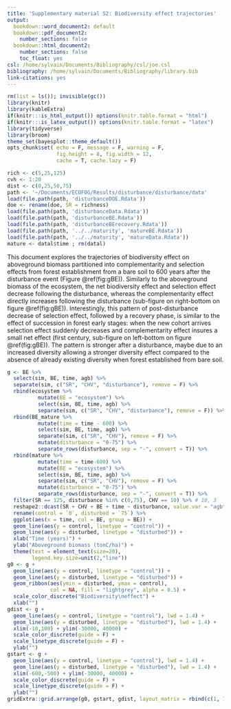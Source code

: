 ```yaml
---
title: 'Supplementary material S2: Biodiversity effect trajectories'
output:
  bookdown::word_document2: default
  bookdown::pdf_document2:
    number_sections: false
  bookdown::html_document2:
    number_sections: false
    toc_float: yes
csl: /home/sylvain/Documents/Bibliography/csl/joe.csl
bibliography: /home/sylvain/Documents/Bibliography/library.bib
link-citations: yes
---
```


```r
rm(list = ls()); invisible(gc())
library(knitr)
library(kableExtra)
if(knitr:::is_html_output()) options(knitr.table.format = "html") 
if(knitr:::is_latex_output()) options(knitr.table.format = "latex") 
library(tidyverse)
library(broom)
theme_set(bayesplot::theme_default())
opts_chunk$set( echo = F, message = F, warning = F, 
                fig.height = 8, fig.width = 12,
                cache = T, cache.lazy = F)
```

```r
rich <- c(5,25,125)
cvh <- 1:20
dist <- c(0,25,50,75)
path <- '~/Documents/ECOFOG/Results/disturbance/disturbance/data'
load(file.path(path, 'disturbanceDOE.Rdata'))
doe <- rename(doe, SR = richness)
load(file.path(path, 'disturbanceData.Rdata'))
load(file.path(path, 'disturbanceBE.Rdata'))
load(file.path(path, 'disturbanceBErecovery.Rdata'))
load(file.path(path, '../../maturity', 'matureBE.Rdata'))
load(file.path(path, '../../maturity', 'matureData.Rdata'))
mature <- datal$time ; rm(datal)
```

This document explores the trajectories of biodiversity effect on aboveground biomass partitioned into complementarity and selection effects from forest establishment from a bare soil to 600 years after the disturbance event (Figure \@ref(fig:gBE)). Similarly to the aboveground biomass of the ecosystem, the net biodiversity effect and selection effect decrease following the disturbance, whereas the complementarity effect directly increases following the disturbance (sub-figure on right-bottom on figure \@ref(fig:gBE)). Interestingly, this pattern of post-disturbance decrease of selection effect, followed by a recovery phase, is similar to the effect of succession in forest early stages: when the new cohort arrives selection effect suddenly decreases and complementarity effect insures a small net effect (first century, sub-figure on left-bottom on figure \@ref(fig:gBE)). The pattern is stronger after a disturbance, maybe due to an increased diversity allowing a stronger diversity effect compared to the absence of already existing diversity when forest established from bare soil.

```r
g <- BE %>% 
  select(sim, BE, time, agb) %>% 
  separate(sim, c("SR", "CHV", "disturbance"), remove = F) %>% 
  rbind(ecosystem %>% 
          mutate(BE = "ecosystem") %>%
          select(sim, BE, time, agb) %>% 
          separate(sim, c("SR", "CHV", "disturbance"), remove = F)) %>% 
  rbind(BE_mature %>% 
          mutate(time = time - 600) %>% 
          select(sim, BE, time, agb) %>% 
          separate(sim, c("SR", "CHV"), remove = F) %>% 
          mutate(disturbance = "0-75") %>% 
          separate_rows(disturbance, sep = "-", convert = T)) %>% 
  rbind(mature %>% 
          mutate(time = time-600) %>% 
          mutate(BE = "ecosystem") %>% 
          select(sim, BE, time, agb) %>% 
          separate(sim, c("SR", "CHV"), remove = F) %>% 
          mutate(disturbance = "0-75") %>% 
          separate_rows(disturbance, sep = "-", convert = T)) %>% 
  filter(SR == 125, disturbance %in% c(0,75), CHV == 10) %>% # 10, 3
  reshape2::dcast(SR + CHV + BE + time ~ disturbance, value.var = "agb") %>% 
  rename(control = `0`, disturbed = `75`) %>% 
  ggplot(aes(x = time, col = BE, group = BE)) +
  geom_line(aes(y = control, linetype = "control")) +
  geom_line(aes(y = disturbed, linetype = "disturbed")) + 
  xlab("Time (years)") + 
  ylab("Aboveground biomass (tonC/ha)") +
  theme(text = element_text(size=20),
        legend.key.size=unit(2,"line"))
g0 <- g + 
  geom_line(aes(y = control, linetype = "control")) +
  geom_line(aes(y = disturbed, linetype = "disturbed")) + 
  geom_ribbon(aes(ymin = disturbed, ymax = control), 
              col = NA, fill = "lightgrey", alpha = 0.5) +
  scale_color_discrete("Biodiversity\neffect") +
  xlab("")
gdist <- g + 
  geom_line(aes(y = control, linetype = "control"), lwd = 1.4) +
  geom_line(aes(y = disturbed, linetype = "disturbed"), lwd = 1.4) + 
  xlim(-10,100) + ylim(-30000, 40000) +
  scale_color_discrete(guide = F) +
  scale_linetype_discrete(guide = F) +
  ylab("")
gstart <- g + 
  geom_line(aes(y = control, linetype = "control"), lwd = 1.4) +
  geom_line(aes(y = disturbed, linetype = "disturbed"), lwd = 1.4) + 
  xlim(-600,-500) + ylim(-30000, 40000) +
  scale_color_discrete(guide = F) +
  scale_linetype_discrete(guide = F) +
  ylab("")
gridExtra::grid.arrange(g0, gstart, gdist, layout_matrix = rbind(c(1, 1), c(2, 3)))
```